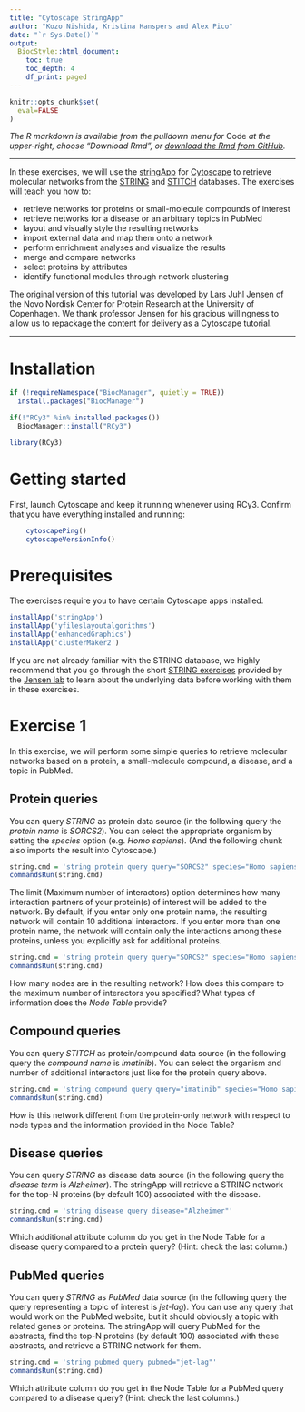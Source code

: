 ```yaml
---
title: "Cytoscape StringApp"
author: "Kozo Nishida, Kristina Hanspers and Alex Pico"
date: "`r Sys.Date()`"
output:
  BiocStyle::html_document:
    toc: true
    toc_depth: 4
    df_print: paged
---
```

```r
knitr::opts_chunk$set(
  eval=FALSE
)
```

*The R markdown is available from the pulldown menu for* Code *at the upper-right, choose "Download Rmd", or [download the Rmd from GitHub](https://raw.githubusercontent.com/cytoscape/cytoscape-automation/master/for-scripters/R/notebooks/Cancer-networks-and-data.Rmd).*

<hr />

In these exercises, we will use the [stringApp](http://apps.cytoscape.org/apps/stringApp) for [Cytoscape](http://cytoscape.org/) to retrieve molecular networks from the [STRING](https://string-db.org/) and [STITCH](http://stitch-db.org/) databases. The exercises will teach you how to:

- retrieve networks for proteins or small-molecule compounds of interest
- retrieve networks for a disease or an arbitrary topics in PubMed
- layout and visually style the resulting networks
- import external data and map them onto a network
- perform enrichment analyses and visualize the results
- merge and compare networks
- select proteins by attributes
- identify functional modules through network clustering

The original version of this tutorial was developed by Lars Juhl Jensen of the Novo Nordisk Center for Protein Research at the University of Copenhagen. We thank professor Jensen for his gracious willingness to allow us to repackage the content for delivery as a Cytoscape tutorial.

<hr />

# Installation
```r
if (!requireNamespace("BiocManager", quietly = TRUE))
  install.packages("BiocManager")

if(!"RCy3" %in% installed.packages())
  BiocManager::install("RCy3")

library(RCy3)
```

# Getting started
First, launch Cytoscape and keep it running whenever using RCy3. Confirm that you have everything installed and running:
```r
    cytoscapePing()
    cytoscapeVersionInfo()
```

# Prerequisites

The exercises require you to have certain Cytoscape apps installed.

```r
installApp('stringApp')
installApp('yfileslayoutalgorithms')
installApp('enhancedGraphics')
installApp('clusterMaker2')
```

If you are not already familiar with the STRING database, we highly recommend that you go through the short [STRING exercises](https://jensenlab.org/training/string/) provided by the [Jensen lab](https://jensenlab.org/) to learn about the underlying data before working with them in these exercises.

# Exercise 1

In this exercise, we will perform some simple queries to retrieve molecular networks based on a protein, a small-molecule compound, a disease, and a topic in PubMed.

## Protein queries

You can query *STRING* as protein data source (in the following query the *protein name* is *SORCS2*).
You can select the appropriate organism by setting the *species* option (e.g. *Homo sapiens*).
(And the following chunk also imports the result into Cytoscape.)

```r
string.cmd = 'string protein query query="SORCS2" species="Homo sapiens"'
commandsRun(string.cmd)
```

The limit (Maximum number of interactors) option determines how many interaction partners of your protein(s) of interest will be added to the network.
By default, if you enter only one protein name, the resulting network will contain 10 additional interactors. If you enter more than one protein name, the network will contain only the interactions among these proteins, unless you explicitly ask for additional proteins.

```r
string.cmd = 'string protein query query="SORCS2" species="Homo sapiens" limit=100'
commandsRun(string.cmd)
```

How many nodes are in the resulting network?
How does this compare to the maximum number of interactors you specified?
What types of information does the *Node Table* provide?

## Compound queries

You can query *STITCH* as protein/compound data source (in the following query the *compound name* is *imatinib*).
You can select the organism and number of additional interactors just like for the protein query above.

```r
string.cmd = 'string compound query query="imatinib" species="Homo sapiens"'
commandsRun(string.cmd)
```

How is this network different from the protein-only network with respect to node types and the information provided in the Node Table?

## Disease queries

You can query *STRING* as disease data source (in the following query the *disease term* is *Alzheimer*).
The stringApp will retrieve a STRING network for the top-N proteins (by default 100) associated with the disease.

```r
string.cmd = 'string disease query disease="Alzheimer"'
commandsRun(string.cmd)
```

Which additional attribute column do you get in the Node Table for a disease query compared to a protein query? (Hint: check the last column.)

## PubMed queries

You can query *STRING* as *PubMed* data source (in the following query the query representing a topic of interest is *jet-lag*).
You can use any query that would work on the PubMed website, but it should obviously a topic with related genes or proteins. The stringApp will query PubMed for the abstracts, find the top-N proteins (by default 100) associated with these abstracts, and retrieve a STRING network for them.

```r
string.cmd = 'string pubmed query pubmed="jet-lag"'
commandsRun(string.cmd)
```

Which attribute column do you get in the Node Table for a PubMed query compared to a disease query? (Hint: check the last columns.)
